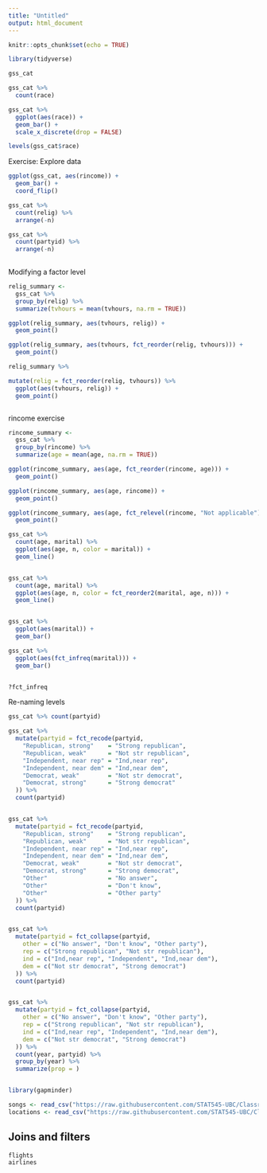 ```yaml
---
title: "Untitled"
output: html_document
---
```


```r
knitr::opts_chunk$set(echo = TRUE)
```

```r
library(tidyverse)

gss_cat

gss_cat %>% 
  count(race)

gss_cat %>% 
  ggplot(aes(race)) +
  geom_bar() +
  scale_x_discrete(drop = FALSE)

levels(gss_cat$race)

```

Exercise: Explore data
```r

ggplot(gss_cat, aes(rincome)) +
  geom_bar() +
  coord_flip()

gss_cat %>% 
  count(relig) %>% 
  arrange(-n)

gss_cat %>% 
  count(partyid) %>% 
  arrange(-n)
  

```

Modifying a factor level
```r
relig_summary <- 
  gss_cat %>% 
  group_by(relig) %>% 
  summarize(tvhours = mean(tvhours, na.rm = TRUE))

ggplot(relig_summary, aes(tvhours, relig)) +
  geom_point()

ggplot(relig_summary, aes(tvhours, fct_reorder(relig, tvhours))) +
  geom_point()

relig_summary %>%
```


```r
mutate(relig = fct_reorder(relig, tvhours)) %>% 
  ggplot(aes(tvhours, relig)) +
  geom_point()



```

rincome exercise
```r

rincome_summary <- 
  gss_cat %>% 
  group_by(rincome) %>% 
  summarize(age = mean(age, na.rm = TRUE))

ggplot(rincome_summary, aes(age, fct_reorder(rincome, age))) +
  geom_point()

ggplot(rincome_summary, aes(age, rincome)) +
  geom_point()

ggplot(rincome_summary, aes(age, fct_relevel(rincome, "Not applicable"))) +
  geom_point()


```

```r

gss_cat %>% 
  count(age, marital) %>% 
  ggplot(aes(age, n, color = marital)) +
  geom_line()


gss_cat %>% 
  count(age, marital) %>% 
  ggplot(aes(age, n, color = fct_reorder2(marital, age, n))) +
  geom_line()


gss_cat %>% 
  ggplot(aes(marital)) +
  geom_bar()

gss_cat %>% 
  ggplot(aes(fct_infreq(marital))) +
  geom_bar()


?fct_infreq
```



Re-naming levels
```r

gss_cat %>% count(partyid)

gss_cat %>%
  mutate(partyid = fct_recode(partyid,
    "Republican, strong"    = "Strong republican",
    "Republican, weak"      = "Not str republican",
    "Independent, near rep" = "Ind,near rep",
    "Independent, near dem" = "Ind,near dem",
    "Democrat, weak"        = "Not str democrat",
    "Democrat, strong"      = "Strong democrat"
  )) %>%
  count(partyid)


gss_cat %>%
  mutate(partyid = fct_recode(partyid,
    "Republican, strong"    = "Strong republican",
    "Republican, weak"      = "Not str republican",
    "Independent, near rep" = "Ind,near rep",
    "Independent, near dem" = "Ind,near dem",
    "Democrat, weak"        = "Not str democrat",
    "Democrat, strong"      = "Strong democrat",
    "Other"                 = "No answer",
    "Other"                 = "Don't know",
    "Other"                 = "Other party"
  )) %>%
  count(partyid)


gss_cat %>%
  mutate(partyid = fct_collapse(partyid,
    other = c("No answer", "Don't know", "Other party"),
    rep = c("Strong republican", "Not str republican"),
    ind = c("Ind,near rep", "Independent", "Ind,near dem"),
    dem = c("Not str democrat", "Strong democrat")
  )) %>%
  count(partyid)


gss_cat %>%
  mutate(partyid = fct_collapse(partyid,
    other = c("No answer", "Don't know", "Other party"),
    rep = c("Strong republican", "Not str republican"),
    ind = c("Ind,near rep", "Independent", "Ind,near dem"),
    dem = c("Not str democrat", "Strong democrat")
  )) %>%
  count(year, partyid) %>% 
  group_by(year) %>% 
  summarize(prop = )


library(gapminder)


```



```r

songs <- read_csv("https://raw.githubusercontent.com/STAT545-UBC/Classroom/master/data/singer/songs.csv")
locations <- read_csv("https://raw.githubusercontent.com/STAT545-UBC/Classroom/master/data/singer/loc.csv")

```


## Joins and filters

```r
flights
airlines

```

